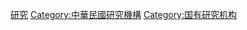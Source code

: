[[Category:中華民國公設法人|研究]]
[[Category:中華民國研究機構|Category:中華民國研究機構]]
[[Category:国有研究机构|Category:国有研究机构]]